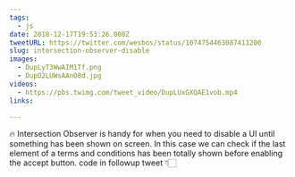 ```yaml
---
tags:
  - js
date: 2018-12-17T19:53:26.000Z
tweetURL: https://twitter.com/wesbos/status/1074754463087411200
slug: intersection-observer-disable
images:
  - DupLyT3WwAIM1Tf.png
  - DupO2LUWsAAnO8d.jpg
videos:
  - https://pbs.twimg.com/tweet_video/DupLUxGXQAE1vob.mp4
links:

---
```

🔥 Intersection Observer is handy for when you need to disable a UI until something has been shown on screen. In this case we can check if the last element of a terms and conditions has been totally shown before enabling the accept button. code in followup tweet 👇🏻
